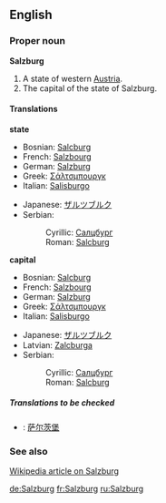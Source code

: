 ==English==
===Proper noun===
{{wikipedia}}
'''Salzburg'''
#A state of western [[Austria]].
#The capital of the state of Salzburg.

====Translations====
'''state'''
{{top}}
*Bosnian: [[Salcburg]] {{m}}
*French: [[Salzbourg]]
*German: [[Salzburg#German|Salzburg]]
*Greek: [[Σάλτσμπουργκ]]
*Italian: [[Salisburgo]]
{{mid}}
*Japanese: [[ザルツブルク]]
*Serbian:
*:Cyrillic: [[Салцбург]] {{m}}
*:Roman: [[Salcburg]] {{m}}
{{bottom}}

'''capital'''
{{top}}
*Bosnian: [[Salcburg]] {{m}}
*French: [[Salzbourg]]
*German: [[Salzburg#German|Salzburg]]
*Greek: [[Σάλτσμπουργκ]]
*Italian: [[Salisburgo]] {{f}}
{{mid}}
*Japanese: [[ザルツブルク]]
*Latvian: [[Zalcburga]] {{f}}
*Serbian:
*:Cyrillic: [[Салцбург]] {{m}}
*:Roman: [[Salcburg]] {{m}}
{{bottom}}

=====Translations to be checked=====
<!--Remove this section once all of the translations below have been moved into the tables above.-->
{{checktrans}}
*{{ttbc|Chinese}}: [[萨尔茨堡]]

===See also===
[[w:Salzburg|Wikipedia article on Salzburg]]

[[de:Salzburg]]
[[fr:Salzburg]]
[[ru:Salzburg]]